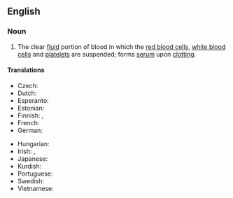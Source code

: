 ==English==
{{wikipedia}}

===Noun===
{{en-noun|-|s}}

# {{lb|en|hematology}} The clear [[fluid]] portion of blood in which the [[red blood cell]]s, [[white blood cell]]s and [[platelet]]s are suspended; forms [[serum]] upon [[clotting]].

====Translations====
{{trans-top|clear fluid portion of blood}}
* Czech: {{t|cs|krevní plazma|f}}
* Dutch: {{t+|nl|bloedplasma|n}}
* Esperanto: {{t|eo|sangoplasmo}}
* Estonian: {{t|et|vereplasma}}
* Finnish: {{t+|fi|veriplasma}}, {{t+|fi|verineste}}
* French: {{t+|fr|plasma sanguin}}
* German: {{t|de|Blutplasma|n}}
{{trans-mid}}
* Hungarian: {{t+|hu|vérplazma}}
* Irish: {{t|ga|plasma fola|m}}, {{t|ga|fuilphlasma|m}}
* Japanese: {{t|ja|血漿|tr=kesshō}}
* Kurdish: {{t+|ku|plazmaya xwînê|f}}
* Portuguese: {{t|pt|plasma sanguíneo|m}}
* Swedish: {{t+|sv|blodplasma|c}}
* Vietnamese: {{t+|vi|huyết tương}}
{{trans-bottom}}